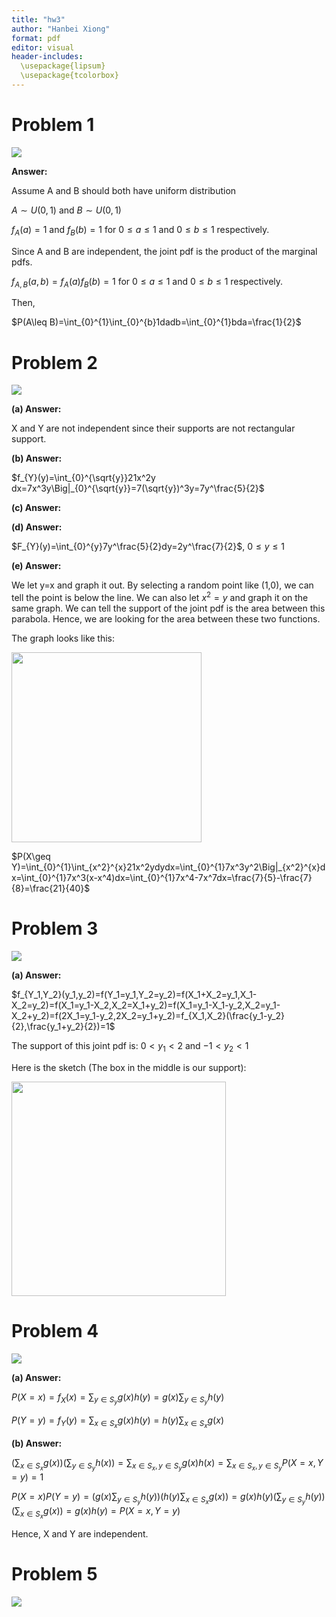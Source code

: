 ```yaml
---
title: "hw3"
author: "Hanbei Xiong"
format: pdf
editor: visual
header-includes:
  \usepackage{lipsum}
  \usepackage{tcolorbox}
---
```


# Problem 1

![](images/WeChatc3063296176c7f79bfe5d0c2824824cb.png)

**Answer:**

Assume A and B should both have uniform distribution

$A\sim U(0,1)$ and $B\sim U(0,1)$

$f_{A}(a)=1$ and $f_{B}(b)=1$ for $0\leq a \leq 1$ and $0\leq b \leq 1$ respectively.

Since A and B are independent, the joint pdf is the product of the marginal pdfs.

$f_{A,B}(a,b)=f_{A}(a)f_{B}(b)=1$ for $0\leq a \leq 1$ and $0\leq b \leq 1$ respectively.

Then,

$P(A\leq B)=\int_{0}^{1}\int_{0}^{b}1dadb=\int_{0}^{1}bda=\frac{1}{2}$

# Problem 2

![](images/WeChatd73b5ee85433479248462a20ffbb64fc.png)

**(a) Answer:**

X and Y are not independent since their supports are not rectangular support.

**(b) Answer:**

$f_{Y}(y)=\int_{0}^{\sqrt{y}}21x^2y dx=7x^3y\Big|_{0}^{\sqrt{y}}=7(\sqrt{y})^3y=7y^\frac{5}{2}$

**(c) Answer:**

**(d) Answer:**

$F_{Y}(y)=\int_{0}^{y}7y^\frac{5}{2}dy=2y^\frac{7}{2}$, $0\leq y \leq 1$

**(e) Answer:**

We let y=x and graph it out. By selecting a random point like (1,0), we can tell the point is below the line. We can also let $x^2=y$ and graph it on the same graph. We can tell the support of the joint pdf is the area between this parabola. Hence, we are looking for the area between these two functions.

The graph looks like this:

![](images/WeChat5722c684a3f12fb955bf625e8c9eb68f.png){width="304"}

$P(X\geq Y)=\int_{0}^{1}\int_{x^2}^{x}21x^2ydydx=\int_{0}^{1}7x^3y^2\Big|_{x^2}^{x}dx=\int_{0}^{1}7x^3(x-x^4)dx=\int_{0}^{1}7x^4-7x^7dx=\frac{7}{5}-\frac{7}{8}=\frac{21}{40}$

# Problem 3

![](images/WeChat9c62630d53a1417209b0164d7ac7ce96.png)

**(a) Answer:**

$f_{Y_1,Y_2}(y_1,y_2)=f(Y_1=y_1,Y_2=y_2)=f(X_1+X_2=y_1,X_1-X_2=y_2)=f(X_1=y_1-X_2,X_2=X_1+y_2)=f(X_1=y_1-X_1-y_2,X_2=y_1-X_2+y_2)=f(2X_1=y_1-y_2,2X_2=y_1+y_2)=f_{X_1,X_2}(\frac{y_1-y_2}{2},\frac{y_1+y_2}{2})=1$

The support of this joint pdf is: $0<y_1<2$ and $-1<y_2<1$

Here is the sketch (The box in the middle is our support):

![](images/WeChat011ce51eb0aac95abd00936b183e9695.png){width="343"}

# Problem 4

![](images/WeChat66bc7f0f3dd1727b02712db4aa3e767a.png)

**(a) Answer:**

$P(X=x)=f_{X}(x)=\sum_{y\in S_y} g(x)h(y)=g(x)\sum_{y\in S_y}h(y)$

$P(Y=y)=f_{Y}(y)=\sum_{x\in S_x} g(x)h(y)=h(y)\sum_{x\in S_x}g(x)$

**(b) Answer:**

$(\sum_{x\in S_x}g(x))(\sum_{y\in S_y}h(x))=\sum_{x\in S_x,y\in S_y}g(x)h(x)=\sum_{x\in S_x,y\in S_y}P(X=x,Y=y)=1$

$P(X=x)P(Y=y)=(g(x)\sum_{y\in S_y}h(y))(h(y)\sum_{x\in S_x}g(x))=g(x)h(y)(\sum_{y\in S_y}h(y))(\sum_{x\in S_x}g(x))=g(x)h(y)=P(X=x,Y=y)$

Hence, X and Y are independent.

# Problem 5

![](images/WeChatefc5d74c8906d2758af4fbbf6bf28a06.png)

